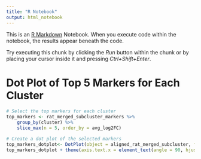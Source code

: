 ```yaml
---
title: "R Notebook"
output: html_notebook
---
```


This is an [R Markdown](http://rmarkdown.rstudio.com) Notebook. When you execute code within the notebook, the results appear beneath the code. 

Try executing this chunk by clicking the *Run* button within the chunk or by placing your cursor inside it and pressing *Ctrl+Shift+Enter*. 

#  Dot Plot of Top 5 Markers for Each Cluster
```r
# Select the top markers for each cluster
top_markers <- rat_merged_subcluster_markers %>%
    group_by(cluster) %>%
    slice_max(n = 5, order_by = avg_log2FC) 
```

```r
# Create a dot plot of the selected markers
top_markers_dotplot<- DotPlot(object = aligned_rat_merged_subcluster, features = unique(top_markers$gene))
top_markers_dotplot + theme(axis.text.x = element_text(angle = 90, hjust = 1, vjust = 0.5, size = 10))
```